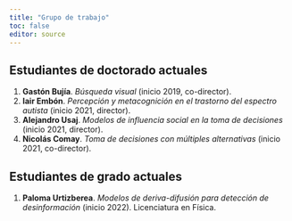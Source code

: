 ```yaml
---
title: "Grupo de trabajo"
toc: false
editor: source
---
```


## Estudiantes de doctorado actuales

  1. **Gastón Bujía**. *Búsqueda visual* (inicio 2019, co-director).  
  1. **Iair Embón**. *Percepción y metacognición en el trastorno del espectro autista* (inicio 2021, director).
  1. **Alejandro Usaj**. *Modelos de influencia social en la toma de decisiones* (inicio 2021, director).  
  1. **Nicolás Comay**. *Toma de decisiones con múltiples alternativas* (inicio 2021, co-director).  

## Estudiantes de grado actuales

  1. **Paloma Urtizberea**. *Modelos de deriva-difusión para detección de desinformación* (inicio 2022). Licenciatura en Física.

